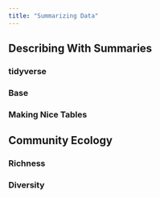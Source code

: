 ```yaml
---
title: "Summarizing Data"
---
```


## Describing With Summaries

### tidyverse

### Base

### Making Nice Tables

## Community Ecology

### Richness

### Diversity
